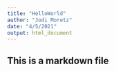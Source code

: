 ```yaml
---
title: "HelloWorld"
author: "Jodi Moretz"
date: "4/5/2021"
output: html_document
---
```

## This is a markdown file